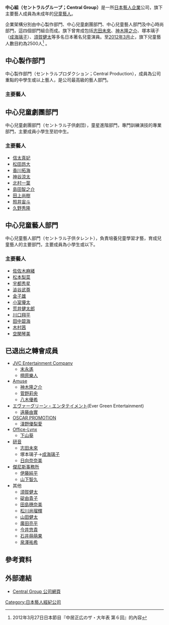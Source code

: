 '''中心組（セントラルグループ；Central Group）'''是一所[[日本|日本]][[藝人|藝人]][[企業|企業]]公司，旗下主要藝人成員為未成年的[[兒童藝人|兒童藝人]]。

企業架構分別由中心製作部門、中心兒童劇團部門、中心兒童藝人部門及中心時尚部門，這四個部門組合而成。旗下曾育成包括[[志田未來|志田未來]]、[[神木隆之介|神木隆之介]]、塚本璃子（[[成海璃子|成海璃子]]）、[[須賀健太|須賀健太]]等多名日本著名兒童演員。至[[2012年3月|2012年3月]]止，旗下兒童藝人數目約為2500人<ref>2012年3月27日日本節目『中居正広のザ・大年表 第６回』的內容</ref> 。

== 中心製作部門 ==
中心製作部門（セントラルプロダクション；Central Production），成員為公司重點的中學生或以上藝人，是公司最高級的藝人部門。
=== 主要藝人 ===

== 中心兒童劇團部門 ==
中心兒童劇團部門（セントラル子供劇団），童星進階部門，專門訓練演技的專業部門，主要成員小學生至初中生。
=== 主要藝人 ===
* [[信太真妃|信太真妃]]
* [[松田昂大|松田昂大]]
* [[香川拓海|香川拓海]]
* [[神谷涼太|神谷涼太]]
* [[北村一葉|北村一葉]]
* [[島田智之介|島田智之介]]
* [[田上尚樹|田上尚樹]]
* [[照井宙斗|照井宙斗]]
* [[久野秀隆|久野秀隆]]

== 中心兒童藝人部門 ==
中心兒童藝人部門（セントラル子供タレント），負責培養兒童學習才藝，育成兒童藝人的主要部門，主要成員為小學生或以下。
=== 主要藝人 ===
* [[佐佐木麻緒|佐佐木麻緒]]
* [[松本梨菜|松本梨菜]]
* [[宇都秀星|宇都秀星]]
* [[澁谷武尊|澁谷武尊]]
* [[金子雄|金子雄]]
* [[小室優太|小室優太]]
* [[荒井健太郎|荒井健太郎]]
* [[川口翔平|川口翔平]]
* [[田中碧海|田中碧海]]
* [[木村茜|木村茜]]
* [[空閑琴美|空閑琴美]]

== 已退出之轉會成員 ==

* [[JVC_Entertainment_Company|JVC Entertainment Company]]
** [[末永遙|末永遙]]
** [[栩原樂人|栩原樂人]]
* [[Amuse|Amuse]]
** [[神木隆之介|神木隆之介]]
** [[菅野莉央|菅野莉央]]
** [[八木優希|八木優希]]
* [[エヴァーグリーン・エンタテイメント|エヴァーグリーン・エンタテイメント]](Ever Green Entertainment)
**[[遠藤由實|遠藤由實]]
* [[OSCAR_PROMOTION|OSCAR PROMOTION]]
** [[淺野優梨愛|淺野優梨愛]]
* [[Office-Lynx|Office-Lynx]]
** [[下山葵|下山葵]]
* [[研音|研音]]
** [[志田未來|志田未來]]
** 塚本璃子→[[成海璃子|成海璃子]]
** [[日向奈奈美|日向奈奈美]]
* [[傑尼斯事務所|傑尼斯事務所]]
** [[伊藤純平|伊藤純平]]
** [[山下智久|山下智久]]
*其他
** [[須賀健太|須賀健太]]
** [[碇由貴子|碇由貴子]]
** [[田島穗奈美|田島穗奈美]]
** [[松川尚瑠輝|松川尚瑠輝]]
** [[山田健太|山田健太]]
** [[廣田亮平|廣田亮平]]
** [[今井悠貴|今井悠貴]]
** [[石井萌萌果|石井萌萌果]]
** [[泉澤祐希|泉澤祐希]]

==參考資料==
<div class="references-small"><references/></div>

== 外部連結 ==
* [http://www.centralltd.co.jp/ Central Group 公司網頁]{{Wayback|url=http://www.centralltd.co.jp/ |date=20150402100624 }}


[[Category:日本藝人經紀公司|Category:日本藝人經紀公司]]
